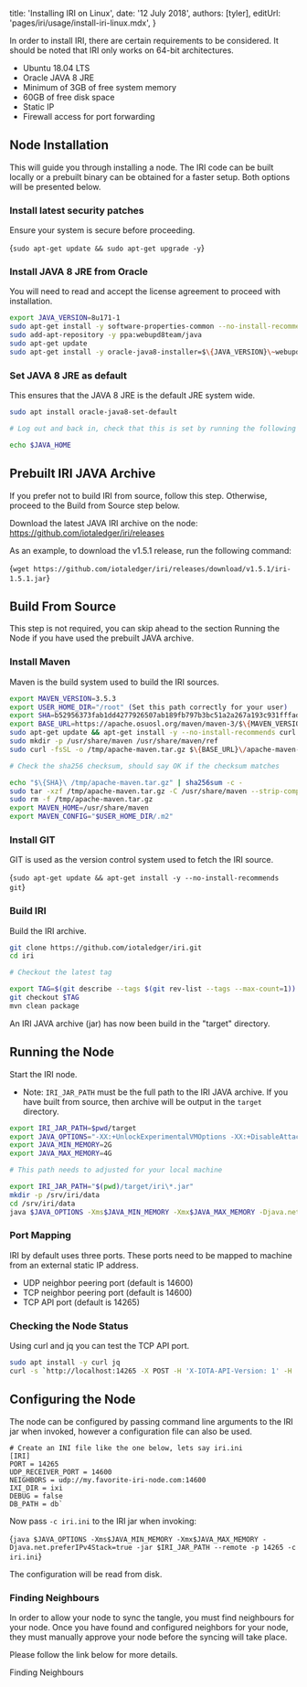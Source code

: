 

title: 'Installing IRI on Linux',
date: '12 July 2018',
authors: [tyler],
editUrl: 'pages/iri/usage/install-iri-linux.mdx',
}


In order to install IRI, there are certain requirements to be considered.
It should be noted that IRI only works on 64-bit architectures.

- <ExternalLink href="http://releases.ubuntu.com/releases/18.04/" key="">Ubuntu 18.04 LTS</ExternalLink>
- Oracle JAVA 8 JRE
- Minimum of 3GB of free system memory
- 60GB of free disk space
- Static IP
- Firewall access for port forwarding

## Node Installation

This will guide you through installing a node. The IRI code can be built locally or a prebuilt binary can be obtained for a faster setup. Both options will be presented below.

### Install latest security patches

Ensure your system is secure before proceeding.

<TerminalInput>{`sudo apt-get update && sudo apt-get upgrade -y`}</TerminalInput>

### Install JAVA 8 JRE from Oracle

You will need to read and accept the license agreement to proceed with installation.

```bash
export JAVA_VERSION=8u171-1
sudo apt-get install -y software-properties-common --no-install-recommends
sudo add-apt-repository -y ppa:webupd8team/java
sudo apt-get update
sudo apt-get install -y oracle-java8-installer=$\{JAVA_VERSION}\~webupd8~1 --no-install-recommends
```

### Set JAVA 8 JRE as default

This ensures that the JAVA 8 JRE is the default JRE system wide.

```bash
sudo apt install oracle-java8-set-default

# Log out and back in, check that this is set by running the following command

echo $JAVA_HOME
```

## Prebuilt IRI JAVA Archive

If you prefer not to build IRI from source, follow this step. Otherwise, proceed to the <InternalLink href="install-iri-linux#build-from-source" key="">Build from Source</InternalLink> step below.

Download the latest JAVA IRI archive on the node: <ExternalLink href="https://github.com/iotaledger/iri/releases" key="">https://github.com/iotaledger/iri/releases</ExternalLink>

As an example, to download the v1.5.1 release, run the following command:

<TerminalInput>{`wget https://github.com/iotaledger/iri/releases/download/v1.5.1/iri-1.5.1.jar`}</TerminalInput>

## Build From Source

This step is not required, you can skip ahead to the section <InternalLink href="install-iri-linux#running-the-node" key="">Running the Node</InternalLink> if you have used the prebuilt JAVA archive.

### Install Maven

Maven is the build system used to build the IRI sources.

```bash
export MAVEN_VERSION=3.5.3
export USER_HOME_DIR="/root" (Set this path correctly for your user)
export SHA=b52956373fab1dd4277926507ab189fb797b3bc51a2a267a193c931fffad8408
export BASE_URL=https://apache.osuosl.org/maven/maven-3/$\{MAVEN_VERSION}\/binaries
sudo apt-get update && apt-get install -y --no-install-recommends curl
sudo mkdir -p /usr/share/maven /usr/share/maven/ref
sudo curl -fsSL -o /tmp/apache-maven.tar.gz $\{BASE_URL}\/apache-maven-$\{MAVEN_VERSION}\-bin.tar.gz

# Check the sha256 checksum, should say OK if the checksum matches

echo "$\{SHA}\ /tmp/apache-maven.tar.gz" | sha256sum -c -
sudo tar -xzf /tmp/apache-maven.tar.gz -C /usr/share/maven --strip-components=1
sudo rm -f /tmp/apache-maven.tar.gz
export MAVEN_HOME=/usr/share/maven
export MAVEN_CONFIG="$USER_HOME_DIR/.m2"
```

### Install GIT

GIT is used as the version control system used to fetch the IRI source.

<TerminalInput>{`sudo apt-get update && apt-get install -y --no-install-recommends git`}</TerminalInput>

### Build IRI

Build the IRI archive.

```bash
git clone https://github.com/iotaledger/iri.git
cd iri

# Checkout the latest tag

export TAG=$(git describe --tags $(git rev-list --tags --max-count=1))
git checkout $TAG
mvn clean package
```

An IRI JAVA archive (jar) has now been build in the "target" directory.

## Running the Node

Start the IRI node.

- Note: `IRI_JAR_PATH` must be the full path to the IRI JAVA archive. If you have built from source, then archive will be output in the `target` directory.

```bash
export IRI_JAR_PATH=$pwd/target
export JAVA_OPTIONS="-XX:+UnlockExperimentalVMOptions -XX:+DisableAttachMechanism -XX:InitiatingHeapOccupancyPercent=60 -XX:G1MaxNewSizePercent=75 -XX:MaxGCPauseMillis=10000 -XX:+UseG1GC"
export JAVA_MIN_MEMORY=2G
export JAVA_MAX_MEMORY=4G

# This path needs to adjusted for your local machine

export IRI_JAR_PATH="$(pwd)/target/iri\*.jar"
mkdir -p /srv/iri/data
cd /srv/iri/data
java $JAVA_OPTIONS -Xms$JAVA_MIN_MEMORY -Xmx$JAVA_MAX_MEMORY -Djava.net.preferIPv4Stack=true -jar $IRI_JAR_PATH --remote -p 14265
```

### Port Mapping

IRI by default uses three ports. These ports need to be mapped to machine from an external static IP address.

- UDP neighbor peering port (default is 14600)
- TCP neighbor peering port (default is 14600)
- TCP API port (default is 14265)

### Checking the Node Status

Using curl and jq you can test the TCP API port.

```bash
sudo apt install -y curl jq
curl -s `http://localhost:14265 -X POST -H 'X-IOTA-API-Version: 1' -H 'Content-Type: application/json' -d '{"command": "getNodeInfo"}'` | jq
```

## Configuring the Node

The node can be configured by passing command line arguments to the IRI jar when invoked, however a configuration file can also be used.

```
# Create an INI file like the one below, lets say iri.ini
[IRI]
PORT = 14265
UDP_RECEIVER_PORT = 14600
NEIGHBORS = udp://my.favorite-iri-node.com:14600
IXI_DIR = ixi
DEBUG = false
DB_PATH = db`
```

Now pass `-c iri.ini` to the IRI jar when invoking:

<TerminalInput>{`java $JAVA_OPTIONS -Xms$JAVA_MIN_MEMORY -Xmx$JAVA_MAX_MEMORY -Djava.net.preferIPv4Stack=true -jar $IRI_JAR_PATH --remote -p 14265 -c iri.ini`}</TerminalInput>

The configuration will be read from disk.

### Finding Neighbours

In order to allow your node to sync the tangle, you must find neighbours for your node. Once you have found and configured neighbors for your node, they must manually approve your node before the syncing will take place.

Please follow the link below for more details.

<InternalLink href="finding-neighbours" key="">Finding Neighbours</InternalLink>
